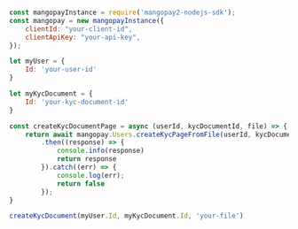   
```javascript NodeJS  

const mangopayInstance = require('mangopay2-nodejs-sdk');
const mangopay = new mangopayInstance({
    clientId: "your-client-id",
    clientApiKey: "your-api-key",
});

let myUser = {
    Id: 'your-user-id'
}

let myKycDocument = {
    Id: 'your-kyc-document-id'
}

const createKycDocumentPage = async (userId, kycDocumentId, file) => {
    return await mangopay.Users.createKycPageFromFile(userId, kycDocumentId, file)
        .then((response) => {
            console.info(response)
            return response
        }).catch((err) => {
            console.log(err);
            return false
        }); 
}

createKycDocument(myUser.Id, myKycDocument.Id, 'your-file')
```